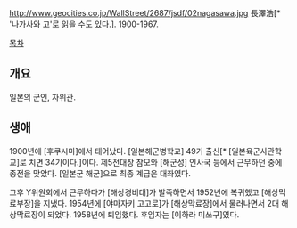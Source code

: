 http://www.geocities.co.jp/WallStreet/2687/jsdf/02nagasawa.jpg
長澤浩[* '나가사와 고'로 읽을 수도 있다.]. 1900-1967.

[[목차]]
== 개요 ==
일본의 군인, 자위관.
== 생애 ==
1900년에 [후쿠시마]에서 태어났다. [일본해군병학교] 49기 출신[* [일본육군사관학교]로 치면 34기이다.]이다. 제5전대장 참모와 [해군성] 인사국 등에서 근무하던 중에 종전을 맞았다. [일본군 해군]으로 최종 계급은 대좌였다.

그후 Y위원회에서 근무하다가 [해상경비대]가 발족하면서 1952년에 복귀했고 [해상막료부장]을 지냈다. 1954년에 [야마자키 고고로]가 [해상막료장]에서 물러나면서 2대 해상막료장이 되었다. 1958년에 퇴임했다. 후임자는 [이하라 미쓰구]였다.
